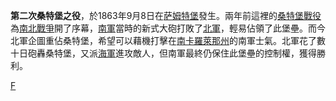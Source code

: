 {{noteTA
|1=zh-tw:桑特; zh-hans:萨姆特;
}}
{{Campaignbox 南北戰爭南方海岸戰區}}
{{Campaignbox 針對查爾斯頓防守的軍事行動}}

'''第二次桑特堡之役'''，於1863年9月8日在[[萨姆特堡|萨姆特堡]]發生。兩年前這裡的[[桑特堡戰役|桑特堡戰役]]為[[南北戰爭|南北戰爭]]開了序幕，[[南軍|南軍]]當時的新式大砲打敗了[[北軍|北軍]]，輕易佔領了此堡壘。而今北軍企圖重佔桑特堡，希望可以藉機打擊在[[南卡羅萊那州|南卡羅萊那州]]的南軍士氣。北軍花了數十日砲轟桑特堡，又派[[海軍|海軍]]進攻敵人，但南軍最終仍保住此堡壘的控制權，獲得勝利。
{{War-stub}}
[[Category:南北戰爭戰役|F]]